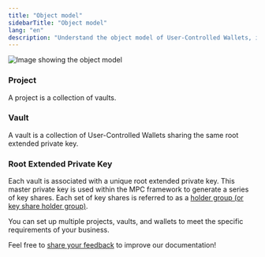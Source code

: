 ```yaml
---
title: "Object model"
sidebarTitle: "Object model"
lang: "en"
description: "Understand the object model of User-Controlled Wallets, including projects, vaults, and root extended private keys."
---
```

<img src="/en/images/mpc-wallet/UCW.svg" className="diagram" alt="Image showing the object model"/>

### Project

A project is a collection of vaults.

### Vault

A vault is a collection of User-Controlled Wallets sharing the same root extended private key.

### Root Extended Private Key

Each vault is associated with a unique root extended private key. This master private key is used within the MPC framework to generate a series of key shares. Each set of key shares is referred to as a [holder group (or key share holder group)](/en/portal/mpc-wallets/ocw/holder-group-overview).

You can set up multiple projects, vaults, and wallets to meet the specific requirements of your business.

<Tip>Feel free to [share your feedback](https://forms.zohopublic.com/cobo/form/DocumentFeedbackForm/formperma/QvLOhxJv1_JMsJ-1dleZ8Itb_7rzN-LtgvsDdxosoVI?referrername=manuals) to improve our documentation!</Tip>